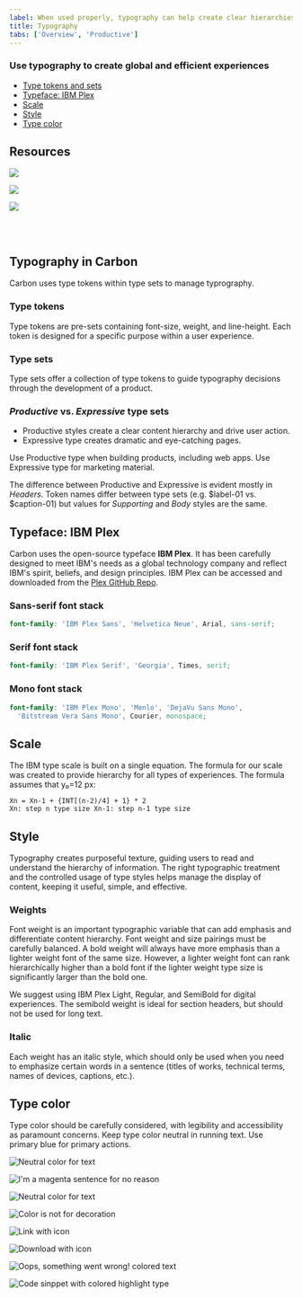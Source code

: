 ```yaml
---
label: When used properly, typography can help create clear hierarchies, organize information, and guide users through the product or experience.
title: Typography
tabs: ['Overview', 'Productive']
---
```



### Use typography to create global and efficient experiences


<AnchorLinks>

- [Type tokens and sets](#type-tokens-and-sets)
- [Typeface: IBM Plex](#typeface-ibm-plex)
- [Scale](#scale)
- [Style](#style)
- [Type color](#type-color)

</AnchorLinks>

## Resources

<GridWrapper
  className="tile--resource--no-margin"
  col_lg="8"
  flex="true"
  bleed="true"> 
  <ClickableTile
    title="Get the latest IBM Plex™ download on GitHub"
    href="https://github.com/IBM/plex/releases/latest"
    type="resource">

![](images/github-icon.png)

  </ClickableTile>
  <ClickableTile
    title="Visit the IBM Plex™ website to learn more"
    href="https://www.ibm.com/plex/"
    type="resource">

  </ClickableTile>
  <ClickableTile
    title="Elements package: Type"
    href="https://github.com/IBM/carbon-elements/tree/master/packages/type"
    type="resource">

![](images/github-icon.png)


  </ClickableTile>
  <ClickableTile
    title="Type package preview"
    href="https://github.com/IBM/carbon-elements/tree/master/packages/type"
    type="resource">

![](images/sandbox-icon.png)



 </ClickableTile> 
</GridWrapper>


<br />

<br />

## Typography in Carbon

Carbon uses type tokens within type sets to manage typrography.

### Type tokens

Type tokens are pre-sets containing font-size, weight, and line-height. Each token is designed for a specific purpose within a user experience. 

### Type sets

Type sets offer a collection of type tokens to guide typography decisions through the development of a product.


### *Productive* vs. *Expressive* type sets

- Productive styles create a clear content hierarchy and drive user action.
- Expressive type creates dramatic and eye-catching pages. 

Use Productive type when building products, including web apps. Use Expressive type for marketing material.

The difference between Productive and Expressive is evident mostly in *Headers*. Token names differ between type sets (e.g. $label-01 vs. $caption-01) but values for *Supporting* and *Body* styles are the same.

## Typeface: IBM Plex

Carbon uses the open-source typeface **IBM Plex**. It has been carefully designed to meet IBM's needs as a global technology company and reflect IBM's spirit, beliefs, and design principles. IBM Plex can be accessed and downloaded from the [Plex GitHub Repo](https://github.com/ibm/plex).

<TypeWeight type="types" />

### Sans-serif font stack

```scss
font-family: 'IBM Plex Sans', 'Helvetica Neue', Arial, sans-serif;
```

### Serif font stack

```scss
font-family: 'IBM Plex Serif', 'Georgia', Times, serif;
```

### Mono font stack

```scss
font-family: 'IBM Plex Mono', 'Menlo', 'DejaVu Sans Mono',
  'Bitstream Vera Sans Mono', Courier, monospace;
```

## Scale

The IBM type scale is built on a single equation. The formula for our scale was created to provide hierarchy for all types of experiences. The formula assumes that y₀=12 px:

<TypeScaleTable />

```
Xn = Xn-1 + {INT[(n-2)/4] + 1} * 2
Xn: step n type size Xn-1: step n-1 type size
```

## Style

Typography creates purposeful texture, guiding users to read and understand the hierarchy of information. The right typographic treatment and the controlled usage of type styles helps manage the display of content, keeping it useful, simple, and effective.

### Weights

Font weight is an important typographic variable that can add emphasis and differentiate content hierarchy. Font weight and size pairings must be carefully balanced. A bold weight will always have more emphasis than a lighter weight font of the same size. However, a lighter weight font can rank hierarchically higher than a bold font if the lighter weight type size is significantly larger than the bold one.

We suggest using IBM Plex Light, Regular, and SemiBold for digital experiences. The semibold weight is ideal for section headers, but should not be used for long text.

<TypeWeight />

### Italic

Each weight has an italic style, which should only be used when you need to emphasize certain words in a sentence (titles of works, technical terms, names of devices, captions, etc.).

<TypeWeight type="italic" />

## Type color

Type color should be carefully considered, with legibility and accessibility as paramount concerns. Keep type color neutral in running text. Use primary blue for primary actions.

<GridWrapper col_lg="8" flex="true">
<DoDontExample correct="true">

![Neutral color for text](images/Typography_overview_Type-color-1.svg)

</DoDontExample>
<DoDontExample>

![I'm a magenta sentence for no reason](images/Typography_overview_Type-color-2.svg)

</DoDontExample>
</GridWrapper>
<GridWrapper col_lg="8" flex="true">
<DoDontExample correct="true" dark="true">

![Neutral color for text](images/Typography_overview_Type-color-3.svg)

</DoDontExample>
<DoDontExample dark="true">

![Color is not for decoration](images/Typography_overview_Type-color-4.svg)

</DoDontExample>
</GridWrapper>
<GridWrapper col_lg="8" flex="true">
<DoDontExample correct="true" label="Core blue colors are used for text links and primary actions">

![Link with icon](images/Typography_overview_Type-color-5.svg)

</DoDontExample>
<DoDontExample correct="true" label="Secondary actions use Gray 100 and icons">

![Download with icon](images/Typography_overview_Type-color-6.svg)

</DoDontExample>
</GridWrapper>
<GridWrapper col_lg="8" flex="true">
<DoDontExample correct="true" label="Other use cases for colored type are code snippets, warnings, alerts, etc.">

![Oops, something went wrong! colored text](images/Typography_overview_Type-color-7.svg)

</DoDontExample>
<DoDontExample correct="true">

![Code sinppet with colored highlight type](images/Typography_overview_Type-color-8.svg)

</DoDontExample>
</GridWrapper>
